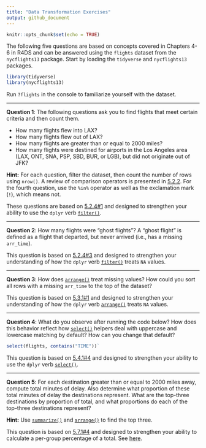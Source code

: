 ```yaml
---
title: "Data Transformation Exercises"
output: github_document
---
```


```r
knitr::opts_chunk$set(echo = TRUE)
```

The following five questions are based on concepts covered in Chapters 4-6 in 
R4DS and can be answered using the `flights` dataset from the `nycflights13` 
package. Start by loading the `tidyverse` and `nycflights13` packages.

```r
library(tidyverse)
library(nycflights13)
```

Run `?flights` in the console to familiarize yourself with the dataset.

--- 

**Question 1**:
The following questions ask you to find flights that meet certain criteria and 
then count them.

 - How many flights flew into LAX?
 - How many flights flew out of LAX?
 - How many flights are greater than or equal to 2000 miles?
 - How many flights were destined for airports in the Los Angeles area (LAX, 
 ONT, SNA, PSP, SBD, BUR, or LGB), but did not originate out of JFK?

**Hint:** For each question, filter the dataset, then count the number of rows 
using `nrow()`. A review of comparison operators is presented in [5.2.2][5.2.2]. 
For the fourth question, use the `%in%` operator as well as the exclamation mark 
(`!`), which means not.

These questions are based on [5.2.4#1][5.2.4 Exercises] and designed to 
strengthen your ability to use the `dplyr` verb [`filter()`][filter].

---

**Question 2**:
How many flights were "ghost flights"? A "ghost flight" is defined as a flight 
that departed, but never arrived (i.e., has a missing `arr_time`).

This question is based on [5.2.4#3][5.2.4 Exercises] and designed to strengthen 
your understanding of how the `dplyr` verb [`filter()`][filter] treats `NA` 
values.

---

**Question 3**: 
How does [`arrange()`][arrange] treat missing values? How could you sort all 
rows with a missing `arr_time` to the top of the dataset?

This question is based on [5.3.1#1][5.3.1 Exercises] and designed to strengthen
your understanding of how the `dplyr` verb [`arrange()`][arrange] treats `NA` 
values.

---

**Question 4**:
What do you observe after running the code below? How does this behavior reflect 
how [`select()`][select] helpers deal with uppercase and lowercase matching by 
default? How can you change that default? 

```r
select(flights, contains("TIME"))`
```

This question is based on [5.4.1#4][5.4.1 Exercises] and designed to strengthen 
your ability to use the `dplyr` verb [`select()`][select].

---

**Question 5**:
For each destination greater than or equal to 2000 miles away, compute total 
minutes of delay. Also determine what proportion of these total minutes of delay 
the destinations represent. What are the top-three destinations by proportion of 
total, and what proportions do each of the top-three destinations represent? 

**Hint:** Use [`summarize()`][summarize] and [`arrange()`][arrange] to find the 
top three. 

This question is based on [5.7.1#4][5.7.1 Exercises] and designed to strengthen 
your ability to calculate a per-group percentage of a total. See 
[here][grouped mutates].


[5.2.2]: http://r4ds.had.co.nz/transform.html#logical-operators
[5.2.4 Exercises]: http://r4ds.had.co.nz/transform.html#exercises-7
[5.3.1 Exercises]: http://r4ds.had.co.nz/transform.html#exercises-8
[5.4.1 Exercises]: http://r4ds.had.co.nz/transform.html#exercises-9
[5.7.1 Exercises]: http://r4ds.had.co.nz/transform.html#exercises-12
[filter]: http://r4ds.had.co.nz/transform.html#filter-rows-with-filter
[arrange]: http://r4ds.had.co.nz/transform.html#arrange-rows-with-arrange
[select]: http://r4ds.had.co.nz/transform.html#select-columns-with-select
[grouped mutates]: http://r4ds.had.co.nz/transform.html#grouped-mutates-and-filters
[summarize]: http://r4ds.had.co.nz/transform.html#grouped-summaries-with-summarise
